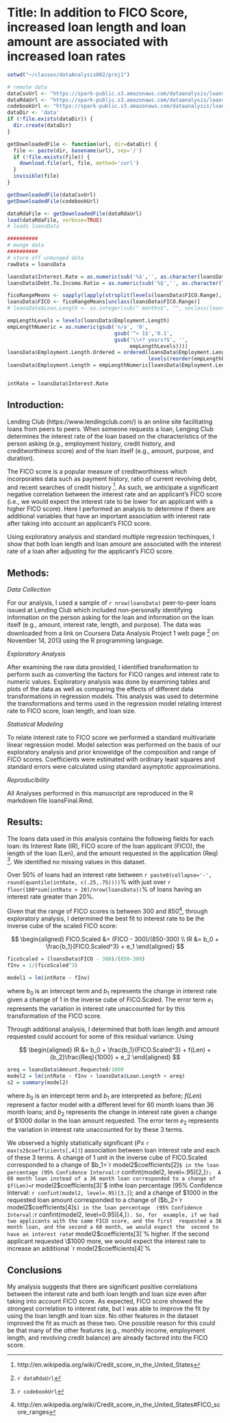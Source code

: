 Title: In addition to FICO Score, increased loan length and loan amount are associated with increased loan rates
========================================================

```r
setwd("~/classes/dataAnalysis002/proj1")

# remote data
dataCsvUrl <- "https://spark-public.s3.amazonaws.com/dataanalysis/loansData.csv"
dataRdaUrl <- "https://spark-public.s3.amazonaws.com/dataanalysis/loansData.rda"
codebookUrl <- "https://spark-public.s3.amazonaws.com/dataanalysis/loansCodebook.pdf"
dataDir <- 'data'
if (!file.exists(dataDir)) {
  dir.create(dataDir)
}

getDownloadedFile <- function(url, dir=dataDir) {
  file <- paste(dir, basename(url), sep='/')
  if (!file.exists(file)) {
    download.file(url, file, method='curl')
  }
  invisible(file)
}

getDownloadedFile(dataCsvUrl)
getDownloadedFile(codebookUrl)

dataRdaFile <- getDownloadedFile(dataRdaUrl)
load(dataRdaFile, verbose=TRUE)
# loads loansData

##########
# munge data
##########
# store off unmunged data
rawData = loansData

loansData$Interest.Rate = as.numeric(sub('%$','', as.character(loansData$Interest.Rate)))
loansData$Debt.To.Income.Ratio = as.numeric(sub('%$','', as.character(loansData$Debt.To.Income.Ratio)))

ficoRangeMeans <- sapply(lapply(strsplit(levels(loansData$FICO.Range), '-'), as.numeric), mean)
loansData$FICO <- ficoRangeMeans[unclass(loansData$FICO.Range)]
# loansData$Loan.Length <- as.integer(sub(" months$", "", unclass(loansData$Loan.Length)))

empLengthLevels = levels(loansData$Employment.Length)
empLengthNumeric = as.numeric(gsub('n/a', '0',
                                   gsub('^< 1$','0.1', 
                                   gsub('\\+? years?$', '', 
                                        empLengthLevels))))
loansData$Employment.Length.Ordered = ordered(loansData$Employment.Length, 
                                              levels(reorder(empLengthLevels, empLengthNumeric)))
loansData$Employment.Length = empLengthNumeric[loansData$Employment.Length]


intRate = loansData$Interest.Rate
```
Introduction:
------------

Lending Club (https://www.lendingclub.com/) is an online site facilitating loans
from peers to peers. When someone requests a loan, Lenging Club determines the 
interest rate of the loan based on the characteristics of the person asking 
(e.g., employment history, credit history, and creditworthiness score) and of 
the loan itself (e.g., amount, purpose, and duration).

The FICO score is a popular measure of creditworthiness which incorporates data 
such as payment history, ratio of current revolving debt, and recent searches 
of credit history [^1]. As such, we anticipate a significant negative 
correlation between the interest rate and an applicant's FICO score (i.e., we
would expect the interest rate to be lower for an applicant with a higher FICO
score). Here I performed an analysis to determine if there are additional 
variables that have an important association with interest rate after taking 
into account an applicant's FICO score.

Using exploratory analysis and standard multiple regression techinques, I show
that both loan length and loan amount are associated with the interest rate of 
a loan after adjusting for the applicant's FICO score.

Methods:
-------

_Data Collection_

For our analysis, I used a sample of `r nrow(loansData)` peer-to-peer loans 
issued at Lending Club which included non-personally identifying information on
the person asking for the loan and information on the loan itself (e.g., 
amount, interest rate, length, and purpose). The data was downloaded from a
link on Coursera Data Analysis Project 1 web page [^2] on November 14, 2013 
using the R programming language. 

_Exploratory Analysis_

After examining the raw data provided, I identified transformation to perform 
such as converting the factors for FICO ranges and interest rate to numeric
values. Exploratory analysis was done by examining tables and plots of the 
data as well as comparing the effects of different data transformations in 
regression models.  This analysis was used to determine the transformations 
and terms used in the regression model relating interest rate to FICO score, 
loan length, and loan size.

_Statistical Modeling_

To relate interest rate to FICO score we performed a standard multivariate 
linear regression model. Model selection was performed on the basis of our 
exploratory analysis and prior knoweldge of the composition and range of FICO
scores. Coefficients were estimated with ordinary least squares and standard 
errors were calculated using standard asymptotic approximations.

_Reproducibility_

All Analyses performed in this manuscript are reproduced in the R markdown file
loansFinal.Rmd. 

Results:
-------

The loans data used in this analysis contains the following fields for each 
loan: its Interest Rate (IR), FICO score of the loan applicant (FICO), the 
length of the loan (Len), and the amount requested in the application (Req) 
[^3]. We identified no missing values in this dataset.

Over 50% of loans had an interest rate between 
`r paste0(collapse='-', round(quantile(intRate, c(.25,.75))))`% with just
over `r floor(100*sum(intRate > 20)/nrow(loansData))`% of loans having an 
interest rate greater than 20%.

Given that the range of FICO scores is between 300 and 850[^4], through 
exploratory analysis, I determined the best fit to interest rate to be the
inverse cube of the scaled FICO score:

$$
\begin{aligned}
 FICO.Scaled &= (FICO - 300)/(850-300) \\
 IR &= b_0 + \frac{b_1}{FICO.Scaled^3} + e_1
\end{aligned}
$$
```r
ficoScaled = (loansData$FICO - 300)/(850-300)
fInv = 1/(ficoScaled^3)
```
```r
model1 = lm(intRate ~ fInv)
```

where $b_0$ is an intercept term and $b_1$ represents the change in interest 
rate given a change of 1 in the inverse cube of FICO.Scaled. The error term 
$e_1$ represents the variation in interest rate unaccounted for by this 
transformation of the FICO score. 

Through additional analysis, I determined that both loan length and amount 
requested could account for some of this residual variance.  Using

$$
\begin{aligned}
IR &= b_0 + \frac{b_1}{FICO.Scaled^3} + f(Len) + {b_2}\frac{Req}{1000} + e_2
\end{aligned}
$$
```r
areq = loansData$Amount.Requested/1000
model2 = lm(intRate ~ fInv + loansData$Loan.Length + areq)
s2 = summary(model2)
```
where $b_0$ is an intercept term and $b_1$ are interpreted as before; 
$f(Len)$ represent a factor model with a different level for 60 month loans
than 36 month loans;  and $b_2$ represents the change in interest rate given 
a change of \$1000 dollar in the loan amount requested. The error term $e_2$ 
represents the variation in interest rate unaccounted for by these 3 terms.

We observed a highly statistically significant 
($P \le$ `r max(s2$coefficients[,4])`) association between loan interest rate 
and each of these 3 terms.  A change of 1 unit in the inverse cube of 
FICO.Scaled corresponded to a change of $b_1=`r model2$coefficients[2]`$ in the
loan percentage (95% Confidence Interval: `r confint(model2, level=.95)[2,]`); 
A 60 month loan instead of a 36 month loan corresponded to a change of 
$f(Len)=`r model2$coefficients[3]`$ inthe loan percentage
(95% Confidence Interval: `r confint(model2, level=.95)[3,]`); and a change of 
\$1000 in the requested loan amount corresponded to a change of 
($b_2=`r model2$coefficients[4]`$) in the loan percentage 
(95% Confidence Interval: `r confint(model2, level=0.95)[4,]`). So, for 
example, if we had two applicants with the same FICO score, and the first 
requested a 36 month loan, and the second a 60 month, we would expect the 
second to have an interest rate `r model2$coefficients[3]`% higher.  If the 
second applicant requested \$1000 more, we would expect the interest rate to 
increase an additional `r model2$coefficients[4]`%

Conclusions
-----------

My analysis suggests that there are significant positive correlations between
the interest rate and both loan length and loan size even after taking into 
account FICO score. As expected, FICO score showed the strongest correlation 
to interest rate, but I was able to improve the fit by using the loan length 
and loan size.  No other features in the dataset improved the fit as much as 
these two.  One possible reason for this could be that many of the other 
features (e.g., monthly income, employment length, and revolving credit 
balance) are already factored into the FICO score.


[^1]: http://en.wikipedia.org/wiki/Credit_score_in_the_United_States

[^2]: `r dataRdaUrl`

[^3]: `r codebookUrl`

[^4]: http://en.wikipedia.org/wiki/Credit_score_in_the_United_States#FICO_score_ranges
